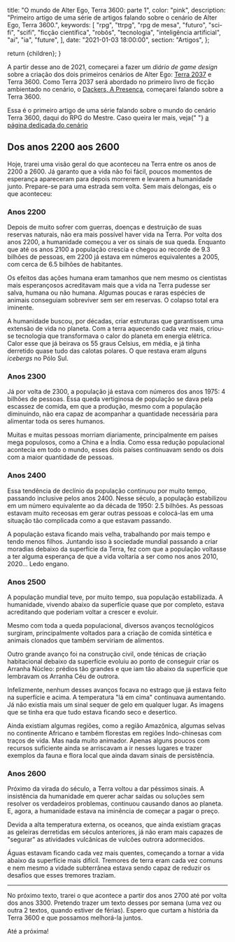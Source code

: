 
  title: "O mundo de Alter Ego, Terra 3600: parte 1",
  color: "pink",
  description:
    "Primeiro artigo de uma série de artigos falando sobre o cenário de Alter Ego, Terra 3600.",
  keywords: [
    "rpg",
    "ttrpg",
    "rpg de mesa",
    "futuro",
    "sci-fi",
    "scifi",
    "ficção científica",
    "robôs",
    "tecnologia",
    "inteligência artificial",
    "ai",
    "ia",
    "future",
  ],
  date: "2021-01-03 18:00:00",
  section: "Artigos",
};

  return <InternalLayout meta={meta}>{children}</InternalLayout>;
}

A partir desse ano de 2021, começarei a fazer um _diário de game design_ sobre a criação dos dois primeiros cenários de Alter Ego: [Terra 2037] e Terra 3600. Como Terra 2037 será abordado no primeiro livro de ficção ambientado no cenário, o [Dackers, A Presença], começarei falando sobre a Terra 3600.

<ContentReference type="artigo" name="Atenção">
  <span>
    Essa é o primeiro artigo de uma série falando sobre o mundo do cenário Terra
    3600, daqui do RPG do Mestre. Caso queira ler mais, veja{" "}
    <a
      href="alter-ego/cenarios/terra-3600/"
      title="Alter Ego > Cenários > Terra 3600"
    >
      a página dedicada do cenário
    </a>
  </span>
</ContentReference>

## Dos anos 2200 aos 2600

Hoje, trarei uma visão geral do que aconteceu na Terra entre os anos de 2200 a 2600. Já garanto que a vida não foi fácil, poucos momentos de esperança apareceram para depois morrerem e levarem a humanidade junto. Prepare-se para uma estrada sem volta. Sem mais delongas, eis o que aconteceu:

### Anos 2200

Depois de muito sofrer com guerras, doenças e destruição de suas reservas naturais, não era mais possível haver vida na Terra. Por volta dos anos 2200, a humanidade começou a ver os sinais de sua queda. Enquanto que até os anos 2100 a população crescia e chegou ao recorde de 9.3 bilhões de pessoas, em 2200 já estava em números equivalentes a 2005, com cerca de 6.5 bilhões de habitantes.

Os efeitos das ações humana eram tamanhos que nem mesmo os cientistas mais esperançosos acreditavam mais que a vida na Terra pudesse ser salva, humana ou não humana. Algumas poucas e raras espécies de animais conseguiam sobreviver sem ser em reservas. O colapso total era iminente.

A humanidade buscou, por décadas, criar estruturas que garantissem uma extensão de vida no planeta. Com a terra aquecendo cada vez mais, criou-se tecnologia que transformava o calor do planeta em energia elétrica. Calor esse que já beirava os 55 graus Celsius, em média, e já tinha derretido quase tudo das calotas polares. O que restava eram alguns _icebergs_ no Pólo Sul.

### Anos 2300

Já por volta de 2300, a população já estava com números dos anos 1975: 4 bilhões de pessoas. Essa queda vertiginosa de população se dava pela escassez de comida, em que a produção, mesmo com a população diminuindo, não era capaz de acompanhar a quantidade necessária para alimentar toda os seres humanos.

Muitas e muitas pessoas morriam diariamente, principalmente em países mega populosos, como a China e a Índia. Como essa redução populacional acontecia em todo o mundo, esses dois países continuavam sendo os dois com a maior quantidade de pessoas.

### Anos 2400

Essa tendência de declínio da população continuou por muito tempo, passando inclusive pelos anos 2400. Nesse século, a população estabilizou em um número equivalente ao da década de 1950: 2.5 bilhões. As pessoas estavam muito receosas em gerar outras pessoas e colocá-las em uma situação tão complicada como a que estavam passando.

A população estava ficando mais velha, trabalhando por mais tempo e tendo menos filhos. Juntando isso à sociedade mundial passando a criar moradias debaixo da superfície da Terra, fez com que a população voltasse a ter alguma esperança de que a vida voltaria a ser como nos anos 2010, 2020... Ledo engano.

### Anos 2500

A população mundial teve, por muito tempo, sua população estabilizada. A humanidade, vivendo abaixo da superfície quase que por completo, estava acreditando que poderiam voltar a crescer e evoluir.

Mesmo com toda a queda populacional, diversos avanços tecnológicos surgiram, principalmente voltados para a criação de comida sintética e animais clonados que também serviriam de alimentos.

Outro grande avanço foi na construção civil, onde ténicas de criação habitacional debaixo da superfície evoluiu ao ponto de conseguir criar os Arranha Núcleo: prédios tão grandes e que iam tão abaixo da superfície que lembravam os Arranha Céu de outrora.

Infelizmente, nenhum desses avanços focava no estrago que já estava feito na superfície e acima. A temperatura "lá em cima" continuava aumentando. Já não existia mais um sinal sequer de gelo em qualquer lugar. As imagens que se tinha era que tudo estava ficando seco e desertico.

Ainda existiam algumas regiões, como a região Amazônica, algumas selvas no continente Africano e também florestas em regiões Indo-chinesas com traços de vida. Mas nada muito animador. Apenas alguns poucos com recursos suficiente ainda se arriscavam a ir nesses lugares e trazer exemplos da fauna e flora local que ainda davam sinais de persistência.

### Anos 2600

Próximo da virada do século, a Terra voltou a dar péssimos sinais. A insistência da humanidade em querer achar saídas ou soluções sem resolver os verdadeiros problemas, continuou causando danos ao planeta. E, agora, a humanidade estava na iminência de começar a pagar o preço.

Devida a alta temperatura externa, os oceanos, que ainda existiam graças as geleiras derretidas em séculos anteriores, já não eram mais capazes de "segurar" as atividades vulcânicas de vulcões outrora adormecidos.

Águas estavam ficando cada vez mais quentes, começando a tornar a vida abaixo da superfície mais difícil. Tremores de terra eram cada vez comuns e nem mesmo a vidade subterrânea estava sendo capaz de reduzir os desafios que esses tremores traziam.

---

No próximo texto, trarei o que acontece a partir dos anos 2700 até por volta dos anos 3300. Pretendo trazer um texto desses por semana (uma vez ou outra 2 textos, quando estiver de férias). Espero que curtam a história da Terra 3600 e que possamos melhorá-la juntos.

Até a próxima!

[terra 2037]: /alter-ego/cenarios/terra-2037/
[dackers, a presença]: /alter-ego/ficcao/dackers/
